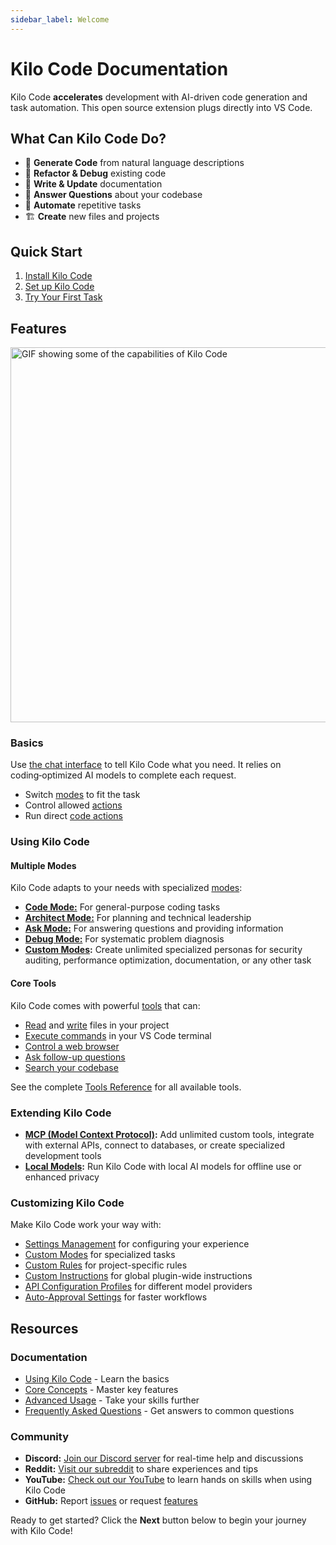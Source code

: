 ```yaml
---
sidebar_label: Welcome
---
```



# Kilo Code Documentation

Kilo Code **accelerates** development with AI-driven code generation and task automation. This open source extension plugs directly into VS Code.

## What Can Kilo Code Do?

- 🚀 **Generate Code** from natural language descriptions
- 🔧 **Refactor & Debug** existing code
- 📝 **Write & Update** documentation
- 🤔 **Answer Questions** about your codebase
- 🔄 **Automate** repetitive tasks
- 🏗️ **Create** new files and projects

## Quick Start

1. [Install Kilo Code](/getting-started/installing)
2. [Set up Kilo Code](/getting-started/setting-up)
3. [Try Your First Task](/getting-started/your-first-task)

## Features

<Image src="/docs/img/kilogif.gif" alt="GIF showing some of the capabilities of Kilo Code" width="600" />

### Basics

Use [the chat interface](/basic-usage/the-chat-interface) to tell Kilo Code what you need. It relies on coding‑optimized AI models to complete each request.

- Switch [modes](/basic-usage/using-modes) to fit the task
- Control allowed [actions](/features/auto-approving-actions)
- Run direct [code actions](/features/code-actions)

### Using Kilo Code

#### Multiple Modes
Kilo Code adapts to your needs with specialized [modes](/basic-usage/using-modes):
- [**Code Mode:**](/basic-usage/using-modes#code-mode-default) For general-purpose coding tasks
- [**Architect Mode:**](/basic-usage/using-modes#architect-mode) For planning and technical leadership
- [**Ask Mode:**](/basic-usage/using-modes#ask-mode) For answering questions and providing information
- [**Debug Mode:**](/basic-usage/using-modes#debug-mode) For systematic problem diagnosis
- **[Custom Modes](/features/custom-modes):** Create unlimited specialized personas for security auditing, performance optimization, documentation, or any other task

#### Core Tools
Kilo Code comes with powerful [tools](/features/tools/tool-use-overview) that can:
- [Read](/features/tools/read-file) and [write](/features/tools/write-to-file) files in your project
- [Execute commands](/features/tools/execute-command) in your VS Code terminal
- [Control a web browser](/features/tools/browser-action)
- [Ask follow-up questions](/features/tools/ask-followup-question)
- [Search your codebase](/features/tools/search-files)

See the complete [Tools Reference](/features/tools/tool-use-overview) for all available tools.

### Extending Kilo Code
- **[MCP (Model Context Protocol)](/features/mcp/overview):** Add unlimited custom tools, integrate with external APIs, connect to databases, or create specialized development tools
- **[Local Models](/advanced-usage/local-models):** Run Kilo Code with local AI models for offline use or enhanced privacy

### Customizing Kilo Code
Make Kilo Code work your way with:
- [Settings Management](/features/settings-management) for configuring your experience
- [Custom Modes](/features/custom-modes) for specialized tasks
- [Custom Rules](/advanced-usage/custom-rules) for project-specific rules
- [Custom Instructions](/advanced-usage/custom-instructions) for global plugin-wide instructions
- [API Configuration Profiles](/features/api-configuration-profiles) for different model providers
- [Auto-Approval Settings](/features/auto-approving-actions) for faster workflows

## Resources

### Documentation
- [Using Kilo Code](/basic-usage/the-chat-interface) - Learn the basics
- [Core Concepts](/features/auto-approving-actions) - Master key features
- [Advanced Usage](/advanced-usage/prompt-engineering) - Take your skills further
- [Frequently Asked Questions](/faq) - Get answers to common questions

### Community
- **Discord:** <a href={DISCORD_URL} target="_blank">Join our Discord server</a> for real-time help and discussions
- **Reddit:** <a href={REDDIT_URL} target="_blank">Visit our subreddit</a> to share experiences and tips
- **YouTube:** <a href={YOUTUBE_URL} target="_blank">Check out our YouTube</a> to learn hands on skills when using Kilo Code
- **GitHub:** Report <a href={GITHUB_ISSUES_MAIN_URL} target="_blank">issues</a> or request <a href={GITHUB_FEATURES_URL} target="_blank">features</a>

Ready to get started? Click the **Next** button below to begin your journey with Kilo Code!
